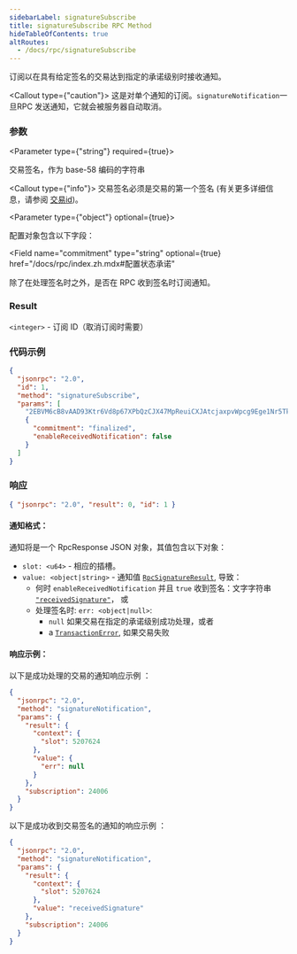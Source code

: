 ```yaml
---
sidebarLabel: signatureSubscribe
title: signatureSubscribe RPC Method
hideTableOfContents: true
altRoutes:
  - /docs/rpc/signatureSubscribe
---
```


订阅以在具有给定签名的交易达到指定的承诺级别时接收通知。

<Callout type={"caution"}>
  这是对单个通知的订阅。`signatureNotification`一旦RPC
  发送通知，它就会被服务器自动取消。
</Callout>

<DocSideBySide>

<DocLeftSide>

### 参数

<Parameter type={"string"} required={true}>

交易签名，作为 base-58 编码的字符串

<Callout type={"info"}>
  交易签名必须是交易的第一个签名 (有关更多详细信息，请参阅
  [交易id](/docs/terminology.md#transaction-id))。
</Callout>

</Parameter>

<Parameter type={"object"} optional={true}>

配置对象包含以下字段：

<Field
  name="commitment"
  type="string"
  optional={true}
  href="/docs/rpc/index.zh.mdx#配置状态承诺"
></Field>

<Field name="enableReceivedNotification" type="bool" optional={true}>

除了在处理签名时之外，是否在 RPC 收到签名时订阅通知。

</Field>

</Parameter>

### Result

`<integer>` - 订阅 ID（取消订阅时需要）

</DocLeftSide>

<DocRightSide>

### 代码示例

```json
{
  "jsonrpc": "2.0",
  "id": 1,
  "method": "signatureSubscribe",
  "params": [
    "2EBVM6cB8vAAD93Ktr6Vd8p67XPbQzCJX47MpReuiCXJAtcjaxpvWpcg9Ege1Nr5Tk3a2GFrByT7WPBjdsTycY9b",
    {
      "commitment": "finalized",
      "enableReceivedNotification": false
    }
  ]
}
```

### 响应

```json
{ "jsonrpc": "2.0", "result": 0, "id": 1 }
```

</DocRightSide>
</DocSideBySide>

#### 通知格式：

通知将是一个 RpcResponse JSON 对象，其值包含以下对象：

- `slot: <u64>` - 相应的插槽。
- `value: <object|string>` - 通知值
  [`RpcSignatureResult`](https://github.com/solana-labs/solana/blob/6d28fd455b07e3557fc6c0c3ddf3ba03e3fe8482/rpc-client-api/src/response.rs#L265-L268),
  导致：
  - 何时 `enableReceivedNotification` 并且 `true` 收到签名：文字字符串
    [`"receivedSignature"`](https://github.com/solana-labs/solana/blob/6d28fd455b07e3557fc6c0c3ddf3ba03e3fe8482/rpc-client-api/src/response.rs#L286-L288)，
    或
  - 处理签名时: `err: <object|null>`:
    - `null` 如果交易在指定的承诺级别成功处理，或者
    - a
      [`TransactionError`](https://github.com/solana-labs/solana/blob/6d28fd455b07e3557fc6c0c3ddf3ba03e3fe8482/sdk/src/transaction/error.rs#L15-L164),
      如果交易失败

#### 响应示例：

以下是成功处理的交易的通知响应示例 ：

```json
{
  "jsonrpc": "2.0",
  "method": "signatureNotification",
  "params": {
    "result": {
      "context": {
        "slot": 5207624
      },
      "value": {
        "err": null
      }
    },
    "subscription": 24006
  }
}
```

以下是成功收到交易签名的通知的响应示例 ：

```json
{
  "jsonrpc": "2.0",
  "method": "signatureNotification",
  "params": {
    "result": {
      "context": {
        "slot": 5207624
      },
      "value": "receivedSignature"
    },
    "subscription": 24006
  }
}
```
